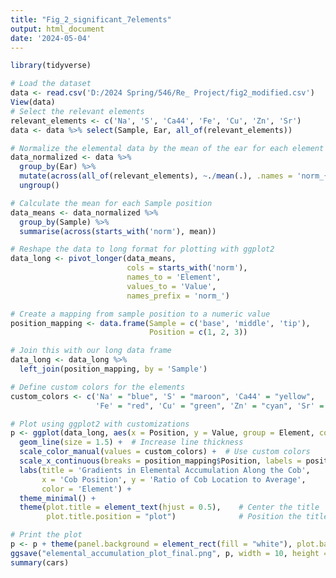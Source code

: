 ---
title: "Fig_2_significant_7elements"
output: html_document
date: '2024-05-04'
---
```{r cars1}

library(tidyverse)

# Load the dataset
data <- read.csv('D:/2024 Spring/546/Re_ Project/fig2_modified.csv')
View(data)
# Select the relevant elements
relevant_elements <- c('Na', 'S', 'Ca44', 'Fe', 'Cu', 'Zn', 'Sr')
data <- data %>% select(Sample, Ear, all_of(relevant_elements))

# Normalize the elemental data by the mean of the ear for each element
data_normalized <- data %>% 
  group_by(Ear) %>% 
  mutate(across(all_of(relevant_elements), ~./mean(.), .names = 'norm_{.col}')) %>% 
  ungroup()

# Calculate the mean for each Sample position
data_means <- data_normalized %>% 
  group_by(Sample) %>% 
  summarise(across(starts_with('norm'), mean))

# Reshape the data to long format for plotting with ggplot2
data_long <- pivot_longer(data_means, 
                          cols = starts_with('norm'), 
                          names_to = 'Element', 
                          values_to = 'Value',
                          names_prefix = 'norm_')

# Create a mapping from sample position to a numeric value
position_mapping <- data.frame(Sample = c('base', 'middle', 'tip'),
                               Position = c(1, 2, 3))

# Join this with our long data frame
data_long <- data_long %>% 
  left_join(position_mapping, by = 'Sample')

# Define custom colors for the elements
custom_colors <- c('Na' = "blue", 'S' = "maroon", 'Ca44' = "yellow", 
                   'Fe' = "red", 'Cu' = "green", 'Zn' = "cyan", 'Sr' = "pink")

# Plot using ggplot2 with customizations
p <- ggplot(data_long, aes(x = Position, y = Value, group = Element, color = Element)) +
  geom_line(size = 1.5) +  # Increase line thickness
  scale_color_manual(values = custom_colors) +  # Use custom colors
  scale_x_continuous(breaks = position_mapping$Position, labels = position_mapping$Sample) +
  labs(title = 'Gradients in Elemental Accumulation Along the Cob',
       x = 'Cob Position', y = 'Ratio of Cob Location to Average',
       color = 'Element') +
  theme_minimal() +
  theme(plot.title = element_text(hjust = 0.5),    # Center the title
        plot.title.position = "plot")              # Position the title at the plot base

# Print the plot
p <- p + theme(panel.background = element_rect(fill = "white"), plot.background = element_rect(fill = "white"))
ggsave("elemental_accumulation_plot_final.png", p, width = 10, height = 6, dpi = 300, device = 'png')
summary(cars)
```
